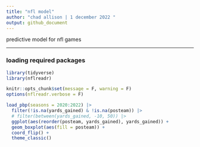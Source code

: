 ```yaml
---
title: "nfl model"
author: "chad allison | 1 december 2022 "
output: github_document
---
```


predictive model for nfl games

___

### loading required packages

```r
library(tidyverse)
library(nflreadr)

knitr::opts_chunk$set(message = F, warning = F)
options(nflreadr.verbose = F)
```

```r
load_pbp(seasons = 2020:2022) |>
  filter(!is.na(yards_gained) & !is.na(posteam)) |>
  # filter(between(yards_gained, -10, 50)) |>
  ggplot(aes(reorder(posteam, yards_gained), yards_gained)) +
  geom_boxplot(aes(fill = posteam)) +
  coord_flip() +
  theme_classic()
```













